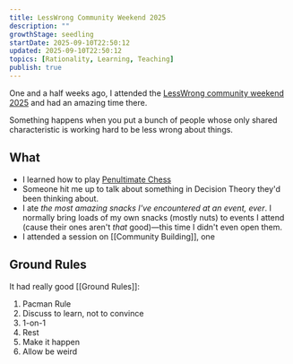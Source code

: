 ```yaml
---
title: LessWrong Community Weekend 2025
description: ""
growthStage: seedling
startDate: 2025-09-10T22:50:12
updated: 2025-09-10T22:50:12
topics: [Rationality, Learning, Teaching]
publish: true
---
```


One and a half weeks ago, I attended the [LessWrong community weekend 2025](https://www.lesswrong.com/events/JxsdDs8ZfbF4dBkGe/lesswrong-community-weekend-2025) and had an amazing time there.

Something happens when you put a bunch of people whose only shared characteristic is working hard to be less wrong about things.

<Draft>

## What

- I learned how to play [Penultimate Chess](https://en.wikipedia.org/wiki/Penultima)
- Someone hit me up to talk about something in Decision Theory they'd been thinking about.
- I ate _the most amazing snacks I've encountered at an event, ever_. I normally bring loads of my own snacks (mostly nuts) to events I attend (cause their ones aren't _that_ good)—this time I didn't even open them.
- I attended a session on [[Community Building]], one 

## Ground Rules

It had really good [[Ground Rules]]:

1. Pacman Rule
2. Discuss to learn, not to convince
3. 1-on-1
4. Rest
5. Make it happen
6. Allow be weird

</Draft>
